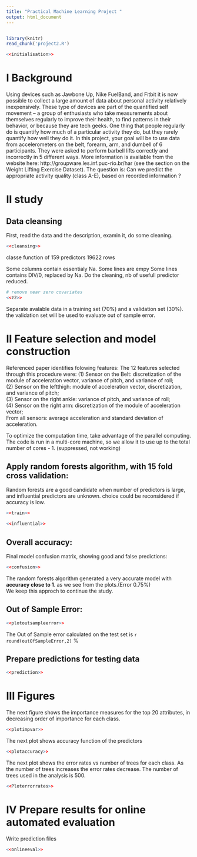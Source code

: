 ```yaml
---
title: "Practical Machine Learning Project "
output: html_document
---
```


```r
``` 

```r
library(knitr)
read_chunk('project2.R')
``` 

```r
<<initialisation>>
```
# I Background

Using devices such as Jawbone Up, Nike FuelBand, and Fitbit it is now possible to collect a large amount of data about personal activity relatively inexpensively. These type of devices are part of the quantified self movement – a group of enthusiasts who take measurements about themselves regularly to improve their health, to find patterns in their behavior, or because they are tech geeks. One thing that people regularly do is quantify how much of a particular activity they do, but they rarely quantify how well they do it. In this project, your goal will be to use data from accelerometers on the belt, forearm, arm, and dumbell of 6 participants. They were asked to perform barbell lifts correctly and incorrectly in 5 different ways. More information is available from the website here: http://groupware.les.inf.puc-rio.br/har (see the section on the Weight Lifting Exercise Dataset). 
The question is:
Can we predict the appropriate activity quality (class A-E), based on recorded information ? 

# II study
## Data cleansing
First, read the data and the description, examin it, do some cleaning.

```r
<<cleansing>>
```

classe function of 159 predictors
19622 rows

Some columns contain essentialy Na.
Some lines are empy
Some lines  contains DIV/0, replaced by Na.
Do the cleaning, nb of usefull predictor reduced.
```r
# remove near zero covariates 
<<z2>>
```
Separate avalable data in a training set (70%) and a validation set (30%).
the validation set will be used to evaluate out of sample error.

# II Feature selection and model construction
Referenced paper identifies folowing features:
  The 12 features selected through this procedure were: 
(1) Sensor on the Belt: discretization of the module of
acceleration vector, variance of pitch, and variance of roll;  
(2) Sensor on the leftthigh: module of acceleration vector, discretization, and 
variance of pitch;  
(3) Sensor on the right ankle: variance of pitch, and variance of roll;  
(4) Sensor on the right arm: discretization of the module of acceleration vector;  
From all sensors: average acceleration and standard deviation of acceleration.

To optimize the computation time, take advantage of the parallel computing. The code is run in a multi-core machine, so we allow it to use up to the total number of cores - 1. 
(suppressed, not working)

## Apply random forests algorithm, with 15 fold cross validation:
Random forests are a good candidate when number of predictors is large, and influential predictors are unknown.
choice could be reconsidered if accuracy is low.
```r
<<train>>
```
```r
<<influential>>
```

## Overall accuracy:
Final model confusion matrix, showing good and false predictions:
```r
<<confusion>>
```
The random forests algorithm generated a very accurate model with __accuracy close to 1__. 
as we see from the plots.(Error 0.75%)                    
We keep this approch to continue the study.

## Out of Sample Error: 
```r
<<plotoutsampleerror>>

``` 

The Out of Sample error calculated on the test set is `r round(outOfSampleError,2)` % 

## Prepare predictions for testing data
```r
<<prediction>>
``` 
# III Figures 

The next figure shows the importance measures for the top 20 attributes, in decreasing order of importance for each class. 


```r
<<plotimpvar>>
``` 

The next plot shows accuracy function of the predictors
```r
<<plotaccuracy>>
``` 

The next plot shows the error rates vs number of trees for each class. As the number of trees increases the error rates decrease. The number of trees used in the analysis is 500. 
```r
<<Ploterrorrates>>
``` 

# IV Prepare results for online automated evaluation

Write prediction files 
```r
<<onlineeval>>

``` 

